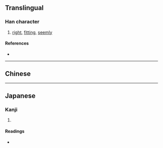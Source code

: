 {{character info}}
==Translingual==

===Han character===
{{Han char|rn=40|rad=宀|as=04|sn=7|four=|canj=JNIM|ids=⿱宀彑,⿱宀互}}

# [[right]], [[fitting]], [[seemly]]

====References====
* {{Han ref|kx=0283.020|dkj=07089|dj=0556.100|hdz=20917.040|uh=5B90|ud=23440}}

----

==Chinese==
{{zh-see|宜|v}}

----

==Japanese==

===Kanji===
{{ja-kanji|grade=|rs=宀04}}

# {{rfdef|ja|sort=宀04}}

====Readings====
* {{ja-readings|on=[[ぎ]] (gi)|kun=[[みろしい]] (miroshii), [[むべ]] (mube)}}